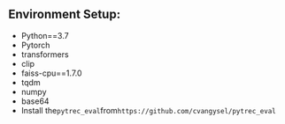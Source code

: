 ## Environment Setup:
  
- Python==3.7
- Pytorch
- transformers
- clip
- faiss-cpu==1.7.0
- tqdm
- numpy
- base64
- Install the`pytrec_eval`from`https://github.com/cvangysel/pytrec_eval`
